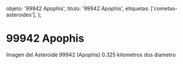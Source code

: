 
  objeto: '99942 Apophis',
  titulo: '99942 Apophis',
  etiquetas: ['cometas-asteroides'],
};

# 99942 Apophis

<Imagen
  src="registro/99942-apophis_20130208_1_apophis-8febrero-2013.jpg"
  fecha="20130208"
/>

Imagen del Asteroide 99942 (Apophis) 0.325 kilometros dos diametro